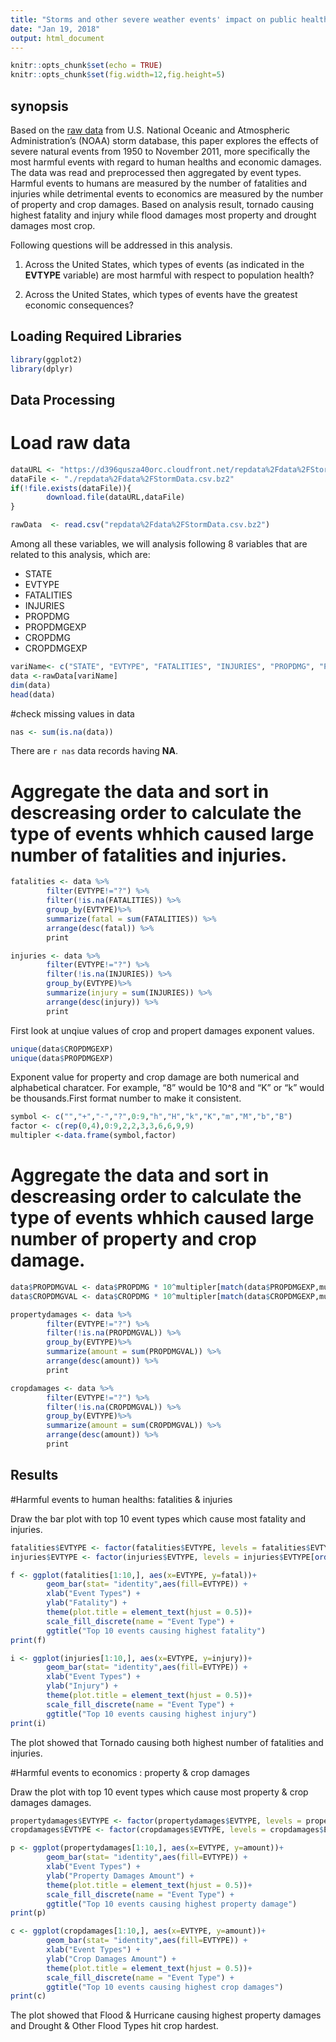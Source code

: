 ```yaml
---
title: "Storms and other severe weather events' impact on public health and Economy in US"
date: "Jan 19, 2018"
output: html_document
---
```


```r
knitr::opts_chunk$set(echo = TRUE)
knitr::opts_chunk$set(fig.width=12,fig.height=5)
```

## synopsis

Based on the [raw data](https://d396qusza40orc.cloudfront.net/repdata%2Fdata%2FStormData.csv.bz2) from U.S. National Oceanic and Atmospheric Administration's (NOAA) storm database, this paper explores the effects of severe natural events from 1950 to November 2011, more specifically the most harmful events with regard to human healths and economic damages. The data was read and preprocessed then aggregated by event types. Harmful events to humans are measured by the number of fatalities and injuries while detrimental events to economics are measured by the number of property and crop damages. Based on analysis result, tornado causing highest fatality and injury while flood damages most property and drought damages most crop.


Following questions will be addressed in this analysis.

1. Across the United States, which types of events (as indicated in the **EVTYPE** variable) are most harmful with respect to population health?

2. Across the United States, which types of events have the greatest economic consequences?

## Loading Required Libraries
```r
library(ggplot2)
library(dplyr)
```

## Data Processing

# Load raw data
```r
dataURL <- "https://d396qusza40orc.cloudfront.net/repdata%2Fdata%2FStormData.csv.bz2"
dataFile <- "./repdata%2Fdata%2FStormData.csv.bz2"
if(!file.exists(dataFile)){
        download.file(dataURL,dataFile)
}

rawData  <- read.csv("repdata%2Fdata%2FStormData.csv.bz2")
```

Among all these variables, we will analysis following 8 variables that are related to this analysis, which are:

* STATE
* EVTYPE
* FATALITIES
* INJURIES
* PROPDMG
* PROPDMGEXP
* CROPDMG
* CROPDMGEXP

```r
variName<- c("STATE", "EVTYPE", "FATALITIES", "INJURIES", "PROPDMG", "PROPDMGEXP","CROPDMG", "CROPDMGEXP")
data <-rawData[variName]
dim(data)
head(data)
```

#check missing values in data
```r
nas <- sum(is.na(data))
```

There are `r nas` data records having **NA**.

# Aggregate the data and sort in descreasing order to calculate the type of events whhich caused large number of fatalities and injuries.
```r
fatalities <- data %>%
        filter(EVTYPE!="?") %>%
        filter(!is.na(FATALITIES)) %>%
        group_by(EVTYPE)%>%
        summarize(fatal = sum(FATALITIES)) %>%
        arrange(desc(fatal)) %>%
        print

injuries <- data %>%
        filter(EVTYPE!="?") %>%
        filter(!is.na(INJURIES)) %>%
        group_by(EVTYPE)%>%
        summarize(injury = sum(INJURIES)) %>%
        arrange(desc(injury)) %>%
        print
```


First look at unqiue values of crop and propert damages exponent values.

```r
unique(data$CROPDMGEXP)
unique(data$PROPDMGEXP)
```

Exponent value for property and crop damage are both numerical and alphabetical charatcer. For example, "8" would be 10^8 and "K" or "k" would be thousands.First format number to make it consistent.


```r
symbol <- c("","+","-","?",0:9,"h","H","k","K","m","M","b","B")
factor <- c(rep(0,4),0:9,2,2,3,3,6,6,9,9)
multipler <-data.frame(symbol,factor)
```

# Aggregate the data and sort in descreasing order to calculate the type of events whhich caused large number of property and crop damage.

```r
data$PROPDMGVAL <- data$PROPDMG * 10^multipler[match(data$PROPDMGEXP,multipler$symbol),2]
data$CROPDMGVAL <- data$CROPDMG * 10^multipler[match(data$CROPDMGEXP,multipler$symbol),2]

propertydamages <- data %>%
        filter(EVTYPE!="?") %>%
        filter(!is.na(PROPDMGVAL)) %>%
        group_by(EVTYPE)%>%
        summarize(amount = sum(PROPDMGVAL)) %>%
        arrange(desc(amount)) %>%
        print

cropdamages <- data %>%
        filter(EVTYPE!="?") %>%
        filter(!is.na(CROPDMGVAL)) %>%
        group_by(EVTYPE)%>%
        summarize(amount = sum(CROPDMGVAL)) %>%
        arrange(desc(amount)) %>%
        print
```

## Results

#Harmful events to human healths: fatalities & injuries

Draw the bar plot with top 10 event types which cause most fatality and injuries.

```r
fatalities$EVTYPE <- factor(fatalities$EVTYPE, levels = fatalities$EVTYPE[order(-fatalities$fatal)])
injuries$EVTYPE <- factor(injuries$EVTYPE, levels = injuries$EVTYPE[order(-injuries$injury)])

f <- ggplot(fatalities[1:10,], aes(x=EVTYPE, y=fatal))+
        geom_bar(stat= "identity",aes(fill=EVTYPE)) +
        xlab("Event Types") + 
        ylab("Fatality") +
        theme(plot.title = element_text(hjust = 0.5))+
        scale_fill_discrete(name = "Event Type") + 
        ggtitle("Top 10 events causing highest fatality")
print(f)

i <- ggplot(injuries[1:10,], aes(x=EVTYPE, y=injury))+
        geom_bar(stat= "identity",aes(fill=EVTYPE)) +
        xlab("Event Types") + 
        ylab("Injury") +
        theme(plot.title = element_text(hjust = 0.5))+
        scale_fill_discrete(name = "Event Type") + 
        ggtitle("Top 10 events causing highest injury")
print(i)

```

The plot showed that Tornado causing both highest number of fatalities and injuries.

#Harmful events to economics : property & crop damages

Draw the plot with top 10 event types which cause most property & crop damages damages.

```r
propertydamages$EVTYPE <- factor(propertydamages$EVTYPE, levels = propertydamages$EVTYPE[order(-propertydamages$amount)])
cropdamages$EVTYPE <- factor(cropdamages$EVTYPE, levels = cropdamages$EVTYPE[order(-cropdamages$amount)])

p <- ggplot(propertydamages[1:10,], aes(x=EVTYPE, y=amount))+
        geom_bar(stat= "identity",aes(fill=EVTYPE)) +
        xlab("Event Types") + 
        ylab("Property Damages Amount") +
        theme(plot.title = element_text(hjust = 0.5))+
        scale_fill_discrete(name = "Event Type") + 
        ggtitle("Top 10 events causing highest property damage")
print(p)

c <- ggplot(cropdamages[1:10,], aes(x=EVTYPE, y=amount))+
        geom_bar(stat= "identity",aes(fill=EVTYPE)) +
        xlab("Event Types") + 
        ylab("Crop Damages Amount") +
        theme(plot.title = element_text(hjust = 0.5))+
        scale_fill_discrete(name = "Event Type") + 
        ggtitle("Top 10 events causing highest crop damages")
print(c)

```

The plot showed that Flood & Hurricane causing highest property damages and Drought & Other Flood Types hit crop hardest.


